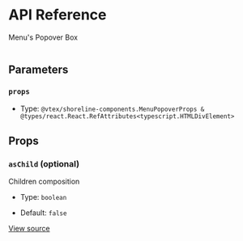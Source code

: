 # API Reference

Menu's Popover Box

```jsx

```

## Parameters

### `props`

- Type: `@vtex/shoreline-components.MenuPopoverProps & @types/react.React.RefAttributes<typescript.HTMLDivElement>`

## Props

### `asChild` (optional)

Children composition

- Type: `boolean`

- Default: `false`

[View source](https://github.com/vtex/shoreline/blob/ae8eb3b7b/packages/components/src/menu/menu-popover.tsx#L9)
